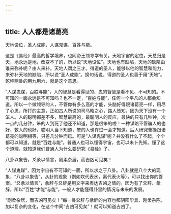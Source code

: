 ```yaml
---
---
---
```

title: 人人都是诸葛亮
---




天地设位，圣人成能，人谋鬼谋，百姓与能。

这是《易经》最高的哲学境界，也同帝王领导学有关。天地宇宙的定位，天总归是天，地永远是地，改变不了的，所以说“天地设位”。天地也有缺陷，天地的缺陷由谁来弥补呢？由人来补。天地人谓之三才。得道的圣人，能够以他的智慧和能力，来弥补天地的缺陷，所以说“圣人成能”。换句话说，得道的圣人也善于用“天地”。乾坤两卦的用九用六，就是这个意思。

“人谋鬼谋，百姓与能”，人的智慧是看得见的，鬼的智慧是看不见、不可知的。不可知的一面永远是不可知吗？也不一定，“百姓与能”，任何一个平凡的人都会知道。所以一个做领导的人，不管你有多么高的才能，头脑好得跟诸葛亮一样，用尽了心思，所打的主意，正如古人所说的司马昭之心，路人皆知，因为天下没有一个笨人。人的聪明都差不多，智慧最高的，最聪明人的反应，最快的只有几秒钟，次一点的几分钟，笨的人到死了他还不知道，那是很笨的啦！一种谋略不管骗人的也好，救人的也好，聪明人当下知道，笨的人也许过一会才知道。后人研究曹操跟诸葛亮的聪明相等，只差几分钟而已。可是“人谋鬼谋”呢？并没有什么了不起，个个都可以知道，就是“百姓与能”。普通人也可以懂得宇宙，也可以未卜先知。懂了这个道理，就知道我们普通人为什么要研究《易经》了。

八卦以象告，爻彖以情言，刚柔杂居，而吉凶可见矣！

“人谋鬼谋”，因为宇宙有不可知的一面，所以求之于八卦。八卦就是八个大的现象，“八卦以象告”，从卦的现象（例如坎代表水，离代表火等），可以找出你的答案。“爻彖以情言”，彖辞与爻辞是用文字来表达吉凶之情的。因为有了爻辞、彖辞，所以“百姓”才能“与能”，一般人才能懂得卦里的情况与未来的发展。

“刚柔杂居，而吉凶可见矣！”每一卦爻辞与彖辞的内容也都阴阳毕具、刚柔杂陈，加以复杂的变化，在这个中间“吉凶可见矣”！就可以知道吉凶了。
